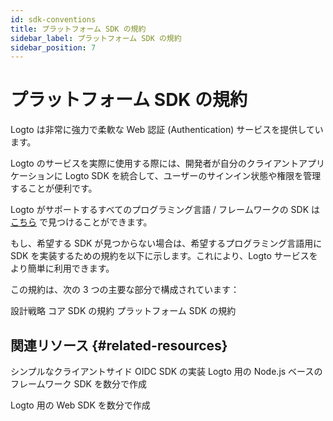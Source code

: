 ```yaml
---
id: sdk-conventions
title: プラットフォーム SDK の規約
sidebar_label: プラットフォーム SDK の規約
sidebar_position: 7
---
```


# プラットフォーム SDK の規約

Logto は非常に強力で柔軟な Web 認証 (Authentication) サービスを提供しています。

Logto のサービスを実際に使用する際には、開発者が自分のクライアントアプリケーションに Logto SDK を統合して、ユーザーのサインイン状態や権限を管理することが便利です。

Logto がサポートするすべてのプログラミング言語 / フレームワークの SDK は [こちら](/quick-starts) で見つけることができます。

もし、希望する SDK が見つからない場合は、希望するプログラミング言語用に SDK を実装するための規約を以下に示します。これにより、Logto サービスをより簡単に利用できます。

この規約は、次の 3 つの主要な部分で構成されています：

<Url href="/developers/sdk-conventions/design-strategy">設計戦略</Url>
<Url href="/developers/sdk-conventions/core-sdk-convention">コア SDK の規約</Url>
<Url href="/developers/sdk-conventions/platform-sdk-convention">プラットフォーム SDK の規約</Url>

## 関連リソース \{#related-resources}

<Url href="https://blog.logto.io/implement-client-sdk#summary">
  シンプルなクライアントサイド OIDC SDK の実装
</Url>

<Url href="https://blog.logto.io/crafting-nodejs-sdk">
  Logto 用の Node.js ベースのフレームワーク SDK を数分で作成
</Url>

<Url href="https://blog.logto.io/crafting-browser-sdk">Logto 用の Web SDK を数分で作成</Url>
